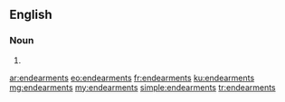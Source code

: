 ==English==

===Noun===
{{head|en|plural}}

# {{plural of|endearment|lang=en}}

[[ar:endearments]]
[[eo:endearments]]
[[fr:endearments]]
[[ku:endearments]]
[[mg:endearments]]
[[my:endearments]]
[[simple:endearments]]
[[tr:endearments]]
